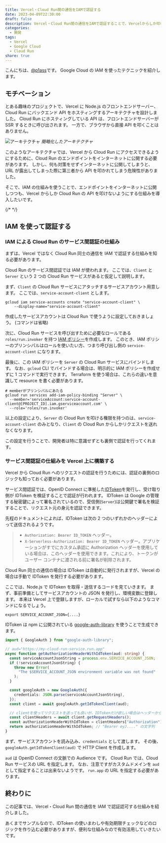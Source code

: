 ```yaml
---
title: Vercel・Cloud Run間の通信をIAMで認証する
date: 2023-04-09T22:30:00
draft: false
description: Vercel・Cloud Run間の通信をIAMで認証することで、Vercelからしか叩けないAPIを作る方法を調べました
categories:
  - 開発
tags:
  - Vercel
  - Google Cloud
  - Cloud Run
share: true
---
```



こんにちは、[@p1ass](https://twitter.com)です。
Google Cloud の IAM を使ったテクニックを紹介します。

## モチベーション

とある趣味のプロジェクトで、Vercel に Node.js のフロントエンドサーバー、Cloud Run にバックエンド API をホスティングするアーキテクチャを設計しました。
Cloud Run にホスティングしている API は、フロントエンドサーバーが SSR するときに呼び出されます。
一方で、ブラウザから直接 API を叩くことはありません。

![アーキテクチャ](/posts/vercel-cloud-run-iam/architecture.png)
_簡略化したアーキテクチャ_

このようなアーキテクチャでは、Vercel から Cloud Run にアクセスできるようにするために、Cloud Run のエンドポイントをインターネットに公開する必要があります。
しかし、何も対策をせずインターネットに公開してしまうと、URL が露出してしまった際に第三者から API を叩かれてしまう危険性がありました。

そこで、IAM の仕組みを使うことで、エンドポイントをインターネットに公開しつつも、Vercel からしか Cloud Run の API を叩けないようにする仕組みを導入したいです。

{/* <!--more--> */}

## IAM を使って認証する

### IAM による Cloud Run のサービス間認証の仕組み

まずは、Vercel ではなく Cloud Run 同士の通信を IAM で認証する仕組みを知る必要があります。

<ExLinkCard url="https://cloud.google.com/run/docs/authenticating/service-to-service?hl=ja" />

Cloud Run のサービス間認証では IAM が使われます。
ここでは、`Client` と `Server` という 2 つの Cloud Run サービスがあると仮定して説明します。

まず、`Client` の Cloud Run サービスにアタッチするサービスアカウント用意します。
ここでは、`service-account-client` とします。

```shell
gcloud iam service-accounts create "service-account-client" \
    --display-name="service-account-client"
```

作成したサービスアカウントは Cloud Run で使うように設定しておきましょう。 (コマンドは省略)

次に、Cloud Run サービスを呼び出すために必要なロールである `roles/run.invoker` を持つ [IAM ポリシー](https://cloud.google.com/iam/docs/policies?hl=ja)を作成します。
このとき、IAM ポリシーのプリンシパルはロールを使いたい方、つまり呼び出し側の `service-account-client` になります。

最後に、この IAM ポリシーを `Server` の Cloud Run サービスにバインドします。
なお、`gcloud` CLI でバインドする場合は、明示的に IAM ポリシーを作成せずに 1 コマンドで実行できます。
Terraform を使う場合は、これらの違いを意識して resource を書く必要があります。

```shell
# memberがプリンシパルにあたる
gcloud run services add-iam-policy-binding "Server" \
  --member='serviceAccount:service-account-client@[PROJECT_ID].iam.gserviceaccount.com' \
  --role='roles/run.invoker'
```

以上の設定により、`Server` の Cloud Run を叩ける権限を持つのは、`service-account-client` のみとなり、`Client` の Cloud Run からしかリクエストを送れなくなります。

この設定を行うことで、開発者は特に意識せずとも裏側で認証を行ってくれます。

### サービス間認証の仕組みを Vercel 上に構築する

Vercel から Cloud Run へのリクエストの認証を行うためには、認証の裏側のロジックも知っておく必要があります。

サービス間認証では、OpenID Connect に準拠した[IDToken](https://cloud.google.com/docs/authentication/token-types?hl=ja#id)を発行し、受け取り側が IDToken を検証することで認証が行われます。
IDToken は Google の管理する秘密鍵によって署名されているので、受信側(`Server`)は公開鍵で署名を検証することで、リクエスト元の身元を認証できます。

先程のドキュメントによれば、IDToken は次の 2 つのいずれかのヘッダーによって送信されるようです。

> - `Authorization: Bearer ID_TOKEN` ヘッダー。
> - `X-Serverless-Authorization: Bearer ID_TOKEN` ヘッダー。アプリケーションがすでにカスタム承認に Authorization ヘッダーを使用している場合は、このヘッダーを使用できます。これにより、トークンがユーザー コンテナに渡される前に署名が削除されます。

Cloud Run 同士の通信の場合は IDToken は自動的に発行されますが、Vercel の場合は手動で IDToken を発行する必要があります。

ここでは、Node.js で IDToken を取得・送信するコードを見ていきます。
まず、事前準備としてサービスアカウントの JSON を発行し、環境変数に登録します。
本来は Vercel 上で登録しますが、ローカルで試すなら以下のようなコマンドになるでしょう。

```shell
export SERVICE_ACCOUNT_JSON={....}
```

IDToken は npm に公開されている [google-auth-library](https://www.npmjs.com/package/google-auth-library) を使うことで生成できます。

```typescript
import { GoogleAuth } from "google-auth-library";

// aud="https://my-cloud-run-service.run.app"
async function getAuthorizationHeaderWithIdToken(aud: string) {
  const serviceAccountJsonString = process.env.SERVICE_ACCOUNT_JSON;
  if (!serviceAccountJsonString) {
    throw new Error(
      "The $SERVICE_ACCOUNT_JSON environment variable was not found"
    );
  }

  const googleAuth = new GoogleAuth({
    credentials: JSON.parse(serviceAccountJsonString),
  });
  const client = await googleAuth.getIdTokenClient(aud);

  // clientを使ってリクエストを送っても良いが、IDTokenだけ欲しい場合はヘッダーから抜き出す
  const clientHeaders = await client.getRequestHeaders();
  const authorizationHeaderWithIdToken = clientHeaders["Authorization"];
  return authorizationHeaderWithIdToken; // "Bearer eyJ...." の文字列
}
```

まず、サービスアカウントを読み込み、`credentials` として渡します。
その後、`googleAuth.getIdTokenClient(aud)` で HTTP Client を作成します。

`aud` は OpenID Connect の文脈での Audience です。
Cloud Run では、Cloud Run サービスの URL を指定します。
なお、注意ですがカスタムドメインを `aud` として指定することは出来ないようです。 `run.app` の URL を指定する必要があります。

## 終わりに

この記事では、Vercel・Cloud Run 間の通信を IAM で認証認可する仕組みを紹介しました。

あくまでサンプルなので、IDToken の使いまわしや有効期限チェックなどのロジックを作り込む必要がありますが、便利な仕組みなので有効活用していきたいです。
